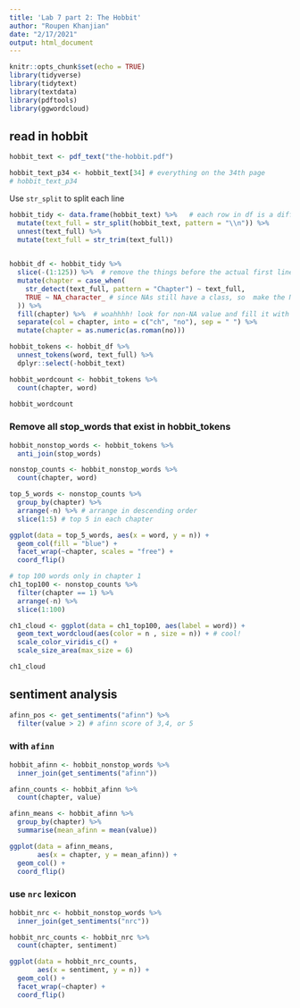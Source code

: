 ```yaml
---
title: 'Lab 7 part 2: The Hobbit'
author: "Roupen Khanjian"
date: "2/17/2021"
output: html_document
---
```


```r
knitr::opts_chunk$set(echo = TRUE)
library(tidyverse)
library(tidytext)
library(textdata)
library(pdftools)
library(ggwordcloud)

```

## read in hobbit

```r

hobbit_text <- pdf_text("the-hobbit.pdf")

hobbit_text_p34 <- hobbit_text[34] # everything on the 34th page
# hobbit_text_p34

```

Use `str_split` to split each line

```r
hobbit_tidy <- data.frame(hobbit_text) %>%   # each row in df is a different page
  mutate(text_full = str_split(hobbit_text, pattern = "\\n")) %>% 
  unnest(text_full) %>% 
  mutate(text_full = str_trim(text_full))
  
```

```r

hobbit_df <- hobbit_tidy %>% 
  slice(-(1:125)) %>%  # remove the things before the actual first line of the book
  mutate(chapter = case_when(
    str_detect(text_full, pattern = "Chapter") ~ text_full,
    TRUE ~ NA_character_ # since NAs still have a class, so  make the NA the same class of your column class
  )) %>% 
  fill(chapter) %>%  # woahhhh! look for non-NA value and fill it with the noniNA value before it?
  separate(col = chapter, into = c("ch", "no"), sep = " ") %>% 
  mutate(chapter = as.numeric(as.roman(no)))


```

```r

hobbit_tokens <- hobbit_df %>% 
  unnest_tokens(word, text_full) %>% 
  dplyr::select(-hobbit_text)

hobbit_wordcount <- hobbit_tokens %>% 
  count(chapter, word)

hobbit_wordcount

```

### Remove all stop_words that exist in hobbit_tokens

```r
hobbit_nonstop_words <- hobbit_tokens %>% 
  anti_join(stop_words) 

nonstop_counts <- hobbit_nonstop_words %>% 
  count(chapter, word)

```


```r

top_5_words <- nonstop_counts %>% 
  group_by(chapter) %>% 
  arrange(-n) %>% # arrange in descending order
  slice(1:5) # top 5 in each chapter

```


```r
ggplot(data = top_5_words, aes(x = word, y = n)) +
  geom_col(fill = "blue") +
  facet_wrap(~chapter, scales = "free") +
  coord_flip()
```

```r
# top 100 words only in chapter 1
ch1_top100 <- nonstop_counts %>% 
  filter(chapter == 1) %>% 
  arrange(-n) %>% 
  slice(1:100)

ch1_cloud <- ggplot(data = ch1_top100, aes(label = word)) +
  geom_text_wordcloud(aes(color = n , size = n)) + # cool!
  scale_color_viridis_c() +
  scale_size_area(max_size = 6)

ch1_cloud

```

## sentiment analysis

```r

afinn_pos <- get_sentiments("afinn") %>% 
  filter(value > 2) # afinn score of 3,4, or 5

```

### with `afinn`

```r

hobbit_afinn <- hobbit_nonstop_words %>% 
  inner_join(get_sentiments("afinn"))

afinn_counts <- hobbit_afinn %>% 
  count(chapter, value)

afinn_means <- hobbit_afinn %>% 
  group_by(chapter) %>% 
  summarise(mean_afinn = mean(value))

ggplot(data = afinn_means, 
       aes(x = chapter, y = mean_afinn)) +
  geom_col() +
  coord_flip()

```

### use `nrc` lexicon

```r

hobbit_nrc <- hobbit_nonstop_words %>% 
  inner_join(get_sentiments("nrc"))

hobbit_nrc_counts <- hobbit_nrc %>% 
  count(chapter, sentiment)

ggplot(data = hobbit_nrc_counts,
       aes(x = sentiment, y = n)) +
  geom_col() +
  facet_wrap(~chapter) +
  coord_flip()


```








